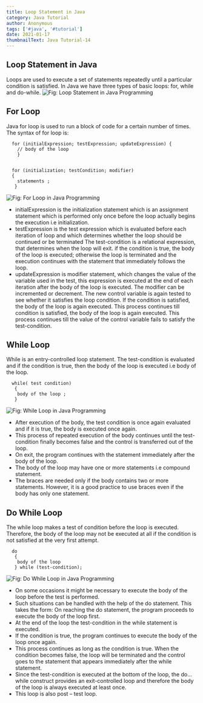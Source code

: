 ```yaml
---
title: Loop Statement in Java
category: Java Tutorial
author: Anonymous
tags: ['#java', '#tutorial']
date: 2021-01-17
thumbnailText: Java Tutorial-14
---
```

## Loop Statement in Java
Loops are used to execute a set of statements repeatedly until a particular condition is satisfied. In Java we have three types of basic loops: for, while and do-while.
![Fig: Loop Statement in Java Programming](../../assets/javaPic/loop.jpg)
## For Loop
Java for loop is used to run a block of code for a certain number of times. The syntax of for loop is:
~~~
  for (initialExpression; testExpression; updateExpression) {
    // body of the loop
    }


  for (initialization; testCondition; modifier)
  {
    statements ;
   }
~~~
![Fig: For Loop  in Java Programming](../../assets/javaPic/fl.jpeg)
- initialExpression is the initialization statement which is an assignment statement which is performed only once before the loop actually begins the execution i.e initialization.
- testExpression is the test expression which is evaluated before each iteration of loop and which determines whether the loop should be continued or be terminated The test-condition is a relational expression, that determines when the loop will exit. if the condition is true, the body of the loop is executed; otherwise the loop is terminated and the execution continues with the statement that immediately follows the loop.
- updateExpression is modifier statement, which changes the value of the variable used in the test, this expression is executed at the end of each iteration after the body of the loop is executed. The modifier can be incremented or decrement. The new control variable is again tested to see whether it satisfies the loop condition. If the condition is satisfied, the body of the loop is again executed. This process continues till condition is satisfied, the body of the loop is again executed. This process continues till the value of the control variable fails to satisfy the test-condition.

## While Loop
While is an entry-controlled loop statement. The test-condition is evaluated and if the condition is true, then the body of the loop is executed i.e body of the loop.
~~~
  while( test condition)
   {
    body of the loop ;
   }
~~~
![Fig: While Loop in Java Programming](../../assets/javaPic/wl.jpg)
- After execution of the body, the test condition is once again evaluated and if it is true, the body is executed once again.
- This process of repeated execution of the body continues until the test-condition finally becomes false and the control is transferred out of the loop.
- On exit, the program continues with the statement immediately after the body of the loop.
- The body of the loop may have one or more statements i.e compound statement.
- The braces are needed only if the body contains two or more statements. However, it is a good practice to use braces even if the body has only one statement.

## Do While Loop
The while loop makes a test of condition before the loop is executed. Therefore, the body of the loop may not be executed at all if the condition is not satisfied at the very first attempt.
~~~
  do
   {
    body of the loop
   } while (test-condition);
~~~
![Fig: Do While Loop  in Java Programming](../../assets/javaPic/dl.png)
- On some occasions it might be necessary to execute the body of the loop before the test is performed.
- Such situations can be handled with the help of the do statement. This takes the form: On reaching the do statement, the program proceeds to execute the body of the loop first.
- At the end of the loop the test-condition in the while statement is executed.
- If the condition is true, the program continues to execute the body of the loop once again.
- This process continues as long as the condition is true. When the condition becomes false, the loop will be terminated and the control goes to the statement that appears immediately after the while statement.
- Since the test-condition is executed at the bottom of the loop, the do… while construct provides an exit-controlled loop and therefore the body of the loop is always executed at least once.
- This loop is also post – test loop.
